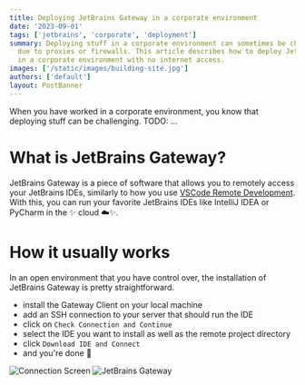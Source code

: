```yaml
---
title: Deploying JetBrains Gateway in a corporate environment
date: '2023-09-01'
tags: ['jetbrains', 'corporate', 'deployment']
summary: Deploying stuff in a corporate environment can sometimes be challenging
  due to proxies or firewalls. This article describes how to deploy JetBrains Gateway
  in a corporate environment with no internet access.
images: ['/static/images/building-site.jpg']
authors: ['default']
layout: PostBanner
---
```


When you have worked in a corporate environment, you know that deploying stuff can be challenging.
TODO: ...

# What is JetBrains Gateway?

JetBrains Gateway is a piece of software that allows you to remotely access your JetBrains IDEs,
similarly to how you use [VSCode Remote Development](https://code.visualstudio.com/docs/remote/ssh).
With this, you can run your favorite JetBrains IDEs like IntelliJ IDEA or PyCharm in the :sparkles: cloud :cloud::sparkles:.

# How it usually works

In an open environment that you have control over, the installation of JetBrains Gateway is pretty straightforward.

- install the Gateway Client on your local machine
- add an SSH connection to your server that should run the IDE
- click on `Check Connection and Continue`
- select the IDE you want to install as well as the remote project directory
- click `Download IDE and Connect`
- and you're done :tada:

![Connection Screen](/static/images/jetbrains-gateway-corporate/gateway-1.png)
![JetBrains Gateway](/static/images/jetbrains-gateway-corporate/gateway-2.png)
